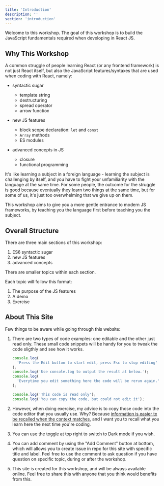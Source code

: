 ```yaml
---
title: 'Introduction'
description: ''
section: 'introduction'
---
```


Welcome to this workshop. The goal of this workshop is to build the JavaScript fundamentals required when developing in React JS.

## Why This Workshop

A common struggle of people learning React (or any frontend framework) is not just React itself, but also the JavaScript features/syntaxes that are used when coding with React, namely:

- syntactic sugar

  - template string
  - destructuring
  - spread operator
  - arrow function

- new JS features

  - block scope declaration: `let` and `const`
  - `Array` methods
  - ES modules

- advanced concepts in JS
  - closure
  - functional programming

It's like learning a subject in a foreign language - learning the subject is challenging by itself, and you have to fight your unfamiliarity with the language at the same time. For some people, the outcome for the struggle is good because eventually they learn two things at the same time, but for some of us, it's just too overwhelming that we give up on them.

This workshop aims to give you a more gentle entrance to modern JS frameworks, by teaching you the language first before teaching you the subject.

## Overall Structure

There are three main sections of this workshop:

1. ES6 syntactic sugar
1. new JS features
1. advanced concepts

There are smaller topics within each section.

Each topic will follow this format:

1. The purpose of the JS features
1. A demo
1. Exercise

## About This Site

Few things to be aware while going through this website:

1. There are two types of code examples: one editable and the other just read only. These small code snippets will be handy for you to tweak the code sligthly and see how it works.

   ```js
   console.log(
     'Press the Edit button to start edit, press Esc to stop editing'
   );
   console.log('Use console.log to output the result at below.');
   console.log(
     'Everytime you edit something here the code will be rerun again.'
   );
   ```

   ```javascript
   console.log('This code is read only');
   console.log('You can copy the code, but could not edit it');
   ```

2. However, when doing exercise, my advice is to copy those code into the code editor that you usually use. Why? Because [information is easier to be recalled when the context matches][recall-context], and I want you to recall what you learn here the next time you're coding.
3. You can use the toggle at top right to switch to Dark mode if you wish.
4. You can add comment by using the "Add Comment" button at bottom, which will allows you to create issue in repo for this site with specific title and label. Feel free to use the comment to ask question if you have question on specific topic, during or after the workshop.
5. This site is created for this workshop, and will be always available online. Feel free to share this with anyone that you think would benefits from this.

[recall-context]: https://en.wikipedia.org/wiki/Recall_(memory)#Context
[react-meetup]: https://www.meetup.com/kl-react/
